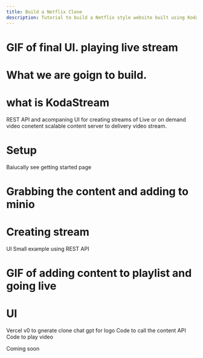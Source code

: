 ```yaml
---
title: Build a Netflix Clone
description: Tutorial to build a Netflix style website built using KodaStream
---
```


# GIF of final UI. playing live stream


# What we are goign to build. 

# what is KodaStream
REST API and acompaning UI for creating streams of Live or on demand video conetent
scalable content server to delivery video stream. 

# Setup
Baiucally see getting started page

# Grabbing the content and adding to minio

# Creating stream
UI
Small example using REST API

# GIF of adding content to playlist and going live

# UI
Vercel v0 to gnerate clone
chat gpt for logo
Code to call the content API
Code to play video

Coming soon
